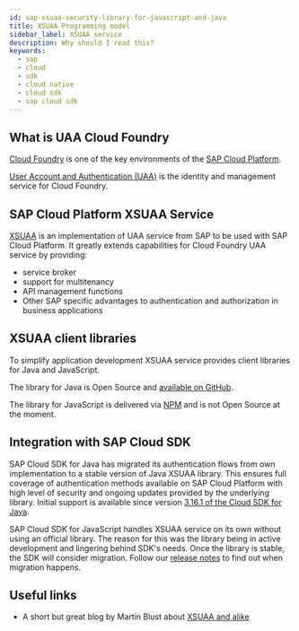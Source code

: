 ```yaml
---
id: sap-xsuaa-security-library-for-javascript-and-java
title: XSUAA Programming model
sidebar_label: XSUAA service
description: Why should I read this?
keywords:
  - sap
  - cloud
  - sdk
  - cloud native
  - cloud sdk
  - sap cloud sdk
---
```


## What is UAA Cloud Foundry

[Cloud Foundry](https://help.sap.com/viewer/3504ec5ef16548778610c7e89cc0eac3/Cloud/en-US/9c7092c7b7ae4d49bc8ae35fdd0e0b18.html) is one of the key environments of the [SAP Cloud Platform](https://www.sap.com/products/cloud-platform.html).

[User Account and Authentication (UAA)](https://docs.cloudfoundry.org/concepts/architecture/uaa.html) is the identity and management service for Cloud Foundry.

## SAP Cloud Platform XSUAA Service

[XSUAA](https://help.sap.com/viewer/65de2977205c403bbc107264b8eccf4b/Cloud/en-US/ea0281368f11472b8d2b145a2a28666c.html) is an implementation of UAA service from SAP to be used with SAP Cloud Platform.
It greatly extends capabilities for Cloud Foundry UAA service by providing:

- service broker
- support for multitenancy
- API management functions
- Other SAP specific advantages to authentication and authorization in business applications

## XSUAA client libraries

To simplify application development XSUAA service provides client libraries for Java and JavaScript.

The library for Java is Open Source and [available on GitHub](https://github.com/SAP/cloud-security-xsuaa-integration).

The library for JavaScript is delivered via [NPM](https://www.npmjs.com/package/@sap/xssec) and is not Open Source at the moment.

## Integration with SAP Cloud SDK

SAP Cloud SDK for Java has migrated its authentication flows from own implementation to a stable version of Java XSUAA library.
This ensures full coverage of authentication methods available on SAP Cloud Platform with high level of security and ongoing updates provided by the underlying library.
Initial support is available since version [3.16.1 of the Cloud SDK for Java](../java/release-notes-sap-cloud-sdk-for-java#3161).

SAP Cloud SDK for JavaScript handles XSUAA service on its own without using an official library.
The reason for this was the library being in active development and lingering behind SDK's needs. Once the library is stable, the SDK will consider migration.
Follow our [release notes](../js/release-notes-sap-cloud-sdk-for-javascript-and-typescript) to find out when migration happens.

## Useful links

- A short but great blog by Martin Blust about [XSUAA and alike](https://blogs.sap.com/2019/01/07/uaa-xsuaa-platform-uaa-cfuaa-what-is-it-all-about/)
